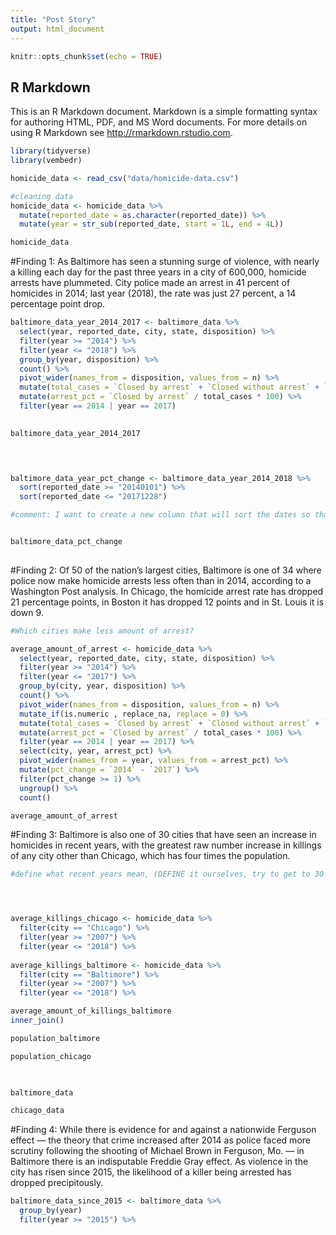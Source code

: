 ```yaml
---
title: "Post Story"
output: html_document
---
```


```r
knitr::opts_chunk$set(echo = TRUE)
```

## R Markdown

This is an R Markdown document. Markdown is a simple formatting syntax for authoring HTML, PDF, and MS Word documents. For more details on using R Markdown see <http://rmarkdown.rstudio.com>.

```r
library(tidyverse)
library(vembedr)
```



```r

homicide_data <- read_csv("data/homicide-data.csv")

```
```r
#cleaning data
homicide_data <- homicide_data %>%
  mutate(reported_date = as.character(reported_date)) %>%
  mutate(year = str_sub(reported_date, start = 1L, end = 4L))

homicide_data

```

#Finding 1: As Baltimore has seen a stunning surge of violence, with nearly a killing each day for the past three years in a city of 600,000, homicide arrests have plummeted. City police made an arrest in 41 percent of homicides in 2014; last year (2018), the rate was just 27 percent, a 14 percentage point drop.

```r
 
baltimore_data_year_2014_2017 <- baltimore_data %>%
  select(year, reported_date, city, state, disposition) %>%
  filter(year >= "2014") %>%
  filter(year <= "2018") %>%
  group_by(year, disposition) %>%
  count() %>%
  pivot_wider(names_from = disposition, values_from = n) %>%
  mutate(total_cases = `Closed by arrest` + `Closed without arrest` + `Open/No arrest`) %>%
  mutate(arrest_pct = `Closed by arrest` / total_cases * 100) %>%
  filter(year == 2014 | year == 2017)
 

baltimore_data_year_2014_2017


  
```

```r
baltimore_data_year_pct_change <- baltimore_data_year_2014_2018 %>%
  sort(reported_date >= "20140101") %>%
  sort(reported_date <= "20171228")

#comment: I want to create a new column that will sort the dates so that I could calculate the percentage change between year 2014 and year 2018


baltimore_data_pct_change
  
```

#Finding 2: Of 50 of the nation’s largest cities, Baltimore is one of 34 where police now make homicide arrests less often than in 2014, according to a Washington Post analysis. In Chicago, the homicide arrest rate has dropped 21 percentage points, in Boston it has dropped 12 points and in St. Louis it is down 9.

```r

#Which cities make less amount of arrest?

average_amount_of_arrest <- homicide_data %>%
  select(year, reported_date, city, state, disposition) %>%
  filter(year >= "2014") %>%
  filter(year <= "2017") %>%
  group_by(city, year, disposition) %>%
  count() %>%
  pivot_wider(names_from = disposition, values_from = n) %>%
  mutate_if(is.numeric , replace_na, replace = 0) %>%
  mutate(total_cases = `Closed by arrest` + `Closed without arrest` + `Open/No arrest`) %>%
  mutate(arrest_pct = `Closed by arrest` / total_cases * 100) %>%
  filter(year == 2014 | year == 2017) %>%
  select(city, year, arrest_pct) %>%
  pivot_wider(names_from = year, values_from = arrest_pct) %>%
  mutate(pct_change = `2014` - `2017`) %>%
  filter(pct_change >= 1) %>%
  ungroup() %>%
  count()

average_amount_of_arrest

```

#Finding 3: Baltimore is also one of 30 cities that have seen an increase in homicides in recent years, with the greatest raw number increase in killings of any city other than Chicago, which has four times the population.
```r
#define what recent years mean, (DEFINE it ourselves, try to get to 30 cities, calculate increase between 2010 and 2018 and that number is x cities, count number of homicides by city by year, pivot, calculate percentage change between different periods of time, filter to look at number of cities)




average_killings_chicago <- homicide_data %>%
  filter(city == "Chicago") %>%
  filter(year >= "2007") %>%
  filter(year <= "2018") %>%
  
average_killings_baltimore <- homicide_data %>%
  filter(city == "Baltimore") %>%
  filter(year >= "2007") %>%
  filter(year <= "2018") %>%

average_amount_of_killings_baltimore
inner_join()

population_baltimore

population_chicago
  


baltimore_data

chicago_data

```

#Finding 4: While there is evidence for and against a nationwide Ferguson effect — the theory that crime increased after 2014 as police faced more scrutiny following the shooting of Michael Brown in Ferguson, Mo. — in Baltimore there is an indisputable Freddie Gray effect. As violence in the city has risen since 2015, the likelihood of a killer being arrested has dropped precipitously.

```r

baltimore_data_since_2015 <- baltimore_data %>%
  group_by(year)
  filter(year >= "2015") %>%


```

